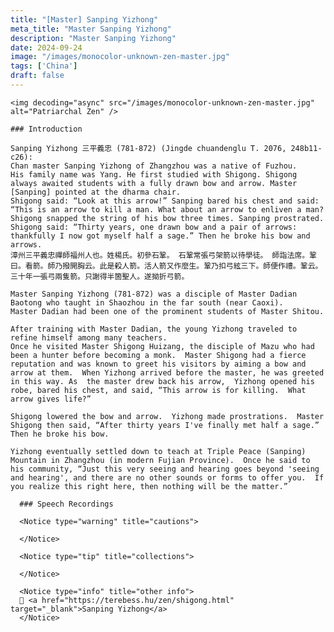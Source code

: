 ```yaml
---
title: "[Master] Sanping Yizhong"
meta_title: "Master Sanping Yizhong"
description: "Master Sanping Yizhong"
date: 2024-09-24
image: "/images/monocolor-unknown-zen-master.jpg"
tags: ['China']
draft: false
---
```


<div className="grid xl:grid-cols-8 lg:grid-cols-8 md:grid-cols-2 sm:grid-cols-2 xs:grid-cols-1 gap-8 bg-body dark:bg-darkmode-body">

  <div className="lg:col-span-3 md:col-span-1">

    <img decoding="async" src="/images/monocolor-unknown-zen-master.jpg" alt="Patriarchal Zen" />

    ### Introduction

    Sanping Yizhong 三平義忠 (781-872) (Jingde chuandenglu T. 2076, 248b11-c26):
    Chan master Sanping Yizhong of Zhangzhou was a native of Fuzhou.
    His family name was Yang. He first studied with Shigong. Shigong always awaited students with a fully drawn bow and arrow. Master [Sanping] pointed at the dharma chair.
    Shigong said: “Look at this arrow!” Sanping bared his chest and said: “This is an arrow to kill a man. What about an arrow to enliven a man? Shigong snapped the string of his bow three times. Sanping prostrated. Shigong said: “Thirty years, one drawn bow and a pair of arrows: thankfully I now got myself half a sage.” Then he broke his bow and arrows.
    漳州三平義忠禪師福州人也。姓楊氏。初參石鞏。 石鞏常張弓架箭以待學徒。 師詣法席。鞏曰。看箭。師乃撥開胸云。此是殺人箭。活人箭又作麼生。鞏乃扣弓絃三下。師便作禮。鞏云。三十年一張弓兩隻箭。只謝得半箇聖人。遂拗折弓箭。

    Master Sanping Yizhong (781-872) was a disciple of Master Dadian Baotong who taught in Shaozhou in the far south (near Caoxi).
    Master Dadian had been one of the prominent students of Master Shitou.

    After training with Master Dadian, the young Yizhong traveled to refine himself among many teachers.
    Once he visited Master Shigong Huizang, the disciple of Mazu who had been a hunter before becoming a monk.  Master Shigong had a fierce reputation and was known to greet his visitors by aiming a bow and arrow at them.  When Yizhong arrived before the master, he was greeted in this way. As  the master drew back his arrow,  Yizhong opened his robe, bared his chest, and said, “This arrow is for killing.  What arrow gives life?”

    Shigong lowered the bow and arrow.  Yizhong made prostrations.  Master Shigong then said, “After thirty years I've finally met half a sage.”  Then he broke his bow.

    Yizhong eventually settled down to teach at Triple Peace (Sanping) Mountain in Zhangzhou (in modern Fujian Province).  Once he said to his community, “Just this very seeing and hearing goes beyond 'seeing and hearing', and there are no other sounds or forms to offer you.  If you realize this right here, then nothing will be the matter.”


  </div>

  <div className="lg:col-span-5 md:col-span-1">

      ### Speech Recordings

      <Notice type="warning" title="cautions">

      </Notice>

      <Notice type="tip" title="collections">

      </Notice>

      <Notice type="info" title="other info">
      🧷 <a href="https://terebess.hu/zen/shigong.html" target="_blank">Sanping Yizhong</a>
      </Notice>

  </div>

</div>

